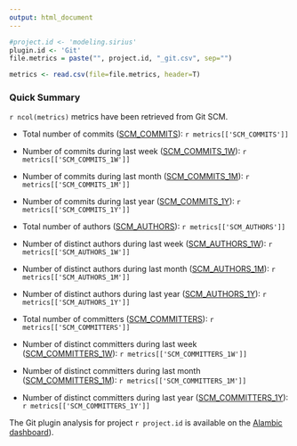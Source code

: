 ```yaml
---
output: html_document
---
```


```r

#project.id <- 'modeling.sirius'
plugin.id <- 'Git'
file.metrics = paste("", project.id, "_git.csv", sep="")

metrics <- read.csv(file=file.metrics, header=T)
```

### <a name="quick-summary"></a>Quick Summary

``r ncol(metrics)`` metrics have been retrieved from Git SCM.

* Total number of commits ([SCM_COMMITS](/documentation/metrics#SCM_COMMITS)): ``r metrics[['SCM_COMMITS']]``
* Number of commits during last week ([SCM_COMMITS_1W](/documentation/metrics#SCM_COMMITS_1W)): ``r metrics[['SCM_COMMITS_1W']]``
* Number of commits during last month ([SCM_COMMITS_1M](/documentation/metrics#SCM_COMMITS_1M)): ``r metrics[['SCM_COMMITS_1M']]``
* Number of commits during last year ([SCM_COMMITS_1Y](/documentation/metrics#SCM_COMMITS_1Y)): ``r metrics[['SCM_COMMITS_1Y']]``

* Total number of authors ([SCM_AUTHORS](/documentation/metrics#SCM_AUTHORS)): ``r metrics[['SCM_AUTHORS']]``
* Number of distinct authors during last week ([SCM_AUTHORS_1W](/documentation/metrics#SCM_AUTHORS_1W)): ``r metrics[['SCM_AUTHORS_1W']]``
* Number of distinct authors during last month ([SCM_AUTHORS_1M](/documentation/metrics#SCM_AUTHORS_1M)): ``r metrics[['SCM_AUTHORS_1M']]``
* Number of distinct authors during last year ([SCM_AUTHORS_1Y](/documentation/metrics#SCM_AUTHORS_1Y)): ``r metrics[['SCM_AUTHORS_1Y']]``

* Total number of committers ([SCM_COMMITTERS](/documentation/metrics#SCM_COMMITTERS)): ``r metrics[['SCM_COMMITTERS']]``
* Number of distinct committers during last week ([SCM_COMMITTERS_1W](/documentation/metrics#SCM_COMMITTERS_1W)): ``r metrics[['SCM_COMMITTERS_1W']]``
* Number of distinct committers during last month ([SCM_COMMITTERS_1M](/documentation/metrics#SCM_COMMITTERS_1M)): ``r metrics[['SCM_COMMITTERS_1M']]``
* Number of distinct committers during last year ([SCM_COMMITTERS_1Y](/documentation/metrics#SCM_COMMITTERS_1Y)): ``r metrics[['SCM_COMMITTERS_1Y']]``

The Git plugin analysis for project ``r project.id`` is available on the [Alambic dashboard](/projects/`r project.id`/Git/git_scm.html)).


